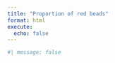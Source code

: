 ```yaml
---
title: "Proportion of red beads"
format: html
execute: 
  echo: false
---
```



```r
#| message: false



```



